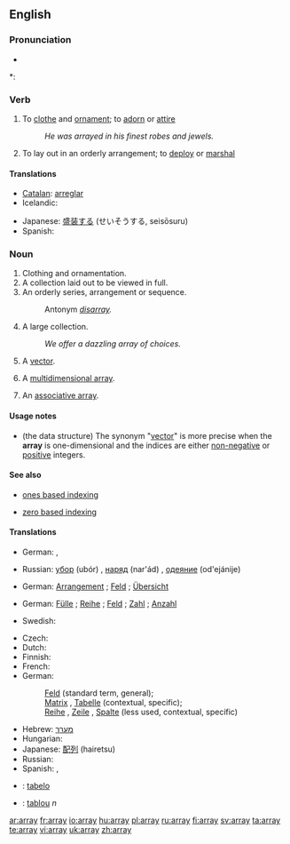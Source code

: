 ==English==

===Pronunciation===
* {{audio|en-us-array.ogg|Audio (US)}}

*: {{rhymes|eɪ}}

===Verb===
{{en-verb|arrays|arraying|arrayed|arrayed}}

# To [[clothe]] and [[ornament]]; to [[adorn]] or [[attire]]
#: ''He was arrayed in his finest robes and jewels.''
# To lay out in an orderly arrangement; to [[deploy]] or [[marshal]]

====Translations====
{{trans-top|to clothe/ornament}}
* [[Catalan]]: [[arreglar]]
* Icelandic: {{t+|is|klæða}}
{{trans-mid}}
* Japanese: [[盛装する]] (せいそうする, seisōsuru)
* Spanish: {{t+|es|arreglar}}
{{trans-bottom}}

===Noun===
{{en-noun}}

# <!--DefB--> Clothing and ornamentation.
# <!--DefC--> A collection laid out to be viewed in full.
# <!--DefD--> An orderly series, arrangement or sequence.
#: Antonym ''[[disarray]].''
# <!--DefD--> A large collection.
#: ''We offer a dazzling array of choices.''
# <!--DefE--> {{programming}} A [[vector]].
# {{programming}} A [[multidimensional array]].
# {{computing}} An [[associative array]].

====Usage notes====

* {{programming}} (the data structure)  The synonym "[[vector]]" is more precise when the '''array''' is one-dimensional and the indices are either [[non-negative]] or [[positive]] integers.

====See also====

* {{computing}} [[ones based indexing]]
* {{computing}} [[zero based indexing]]

====Translations====
{{trans-top|clothing/ornamentation}}
* German: {{t+|de|Tracht|f}}, {{t+|de|Bekleidung|f}}
{{trans-mid}}
* Russian: [[убор]] (ubór) {{m}}, [[наряд]] (nar'ád) {{m}}, [[одеяние]] (od'ejánije) {{n}}
{{trans-bottom}}

{{trans-top|collection laid out}}
* German: [[Arrangement]] {{n}}; [[Feld]] {{n}}; [[Übersicht]] {{f}}
{{trans-mid}}
{{trans-bottom}}

{{trans-top|large collection}}
* German: [[Fülle]] {{f}}; [[Reihe]] {{f}}; [[Feld]] {{n}}; [[Zahl]] {{f}}; [[Anzahl]] {{f}}
{{trans-mid}}
* Swedish: {{t+|sv|samling|c}}
{{trans-bottom}}

<!-- should this be the same trans section for all the computing definitions? -->
{{trans-top|computing - arrangement of memory elements}}
* Czech: {{t-|cs|pole|n}}
* Dutch: {{t+|nl|reeks|f}}
* Finnish: {{t+|fi|taulukko}}
* French: {{t+|fr|tableau|m}}
* German:
*: [[Feld]] {{n}} (standard term, general);
*: [[Matrix]] {{f}}, [[Tabelle]] {{f}} (contextual, specific);
*: [[Reihe]] {{f}}, [[Zeile]] {{f}}, [[Spalte]] {{f}} (less used, contextual, specific)
{{trans-mid}}
* Hebrew: [[מערך]] {{m}}
* Hungarian: {{t+|hu|tömb}}
* Japanese: [[配列]] (hairetsu)
* Russian: {{t+|ru|массив|m|sc=Cyrl}}
* Spanish: {{t+|es|vector|m}}, {{t-|es|arreglo|m}}
{{trans-bottom}}

{{checktrans-top}}
* {{ttbc|Ido|[[Ido]]}}: [[tabelo]]
* {{ttbc|Romanian}}: [[tablou]] ''n''
{{checktrans-bottom}}

[[ar:array]]
[[fr:array]]
[[io:array]]
[[hu:array]]
[[pl:array]]
[[ru:array]]
[[fi:array]]
[[sv:array]]
[[ta:array]]
[[te:array]]
[[vi:array]]
[[uk:array]]
[[zh:array]]